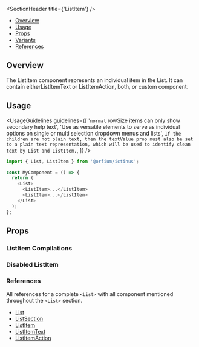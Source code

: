 
<Meta of={ListItemStories} />

<SectionHeader title={'ListItem'} />

- [Overview](#overview)
- [Usage](#usage)
- [Props](#props)
- [Variants](#variants)
- [References](#references)

## Overview

<Overview>
  The ListItem component represents an individual item in the List. It can contain
  eitherListItemText or ListItemAction, both, or custom component.
</Overview>

## Usage

<UsageGuidelines
  guidelines={[
    '`normal` rowSize items can only show secondary help text',
    'Use as versatile elements to serve as individual options on single or multi selection dropdown menus and lists',
    `If the children are not plain text, then the textValue prop must also be set to a plain text representation, which will be used to identify clean text by List and ListItem.`,
  ]}
/>

```js
import { List, ListItem } from '@orfium/ictinus';

const MyComponent = () => {
  return (
    <List>
      <ListItem>...</ListItem>
      <ListItem>...</ListItem>
    </List>
  );
};
```

## Props

<ArgTypes of={ListItem} />

<SubsectionHeader title="Variants" />

### ListItem Compilations

<Canvas of={ListItemStories.ListItemCompilations} />

### Disabled ListItem

<Canvas of={ListItemStories.DisabledListItem} />

### References

All references for a complete `<List>` with all component mentioned throughout the `<List>` section.

- [List](?path=/docs/design-system-list-list--list)
- [ListSection](?path=/docs/design-system-list-listsection--normal-list-section)
- [ListItem](?path=/docs/design-system-list-listitem--list-item-compilations)
- [ListItemText](?path=/docs/design-system-list-listitemtext--list-item-text-normal)
- [ListItemAction](?path=/docs/design-system-list-listitemaction--page)
